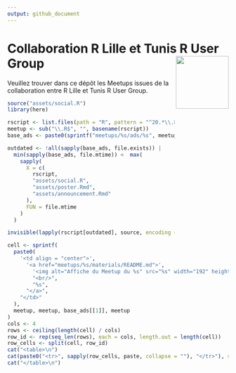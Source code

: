 ```yaml
---
output: github_document
---
```


# Collaboration R Lille et Tunis R User Group <img src="assets/rlille_tunis.svg" align="right" width="120" />

<!-- badges: start -->
<!-- [![License](https://img.shields.io/github/license/Tunis-R-User-Group/Lille-Tunis-Meetups)](LICENSE) -->
<!-- badges: end -->

Veuillez trouver dans ce dépôt les Meetups issues de la collaboration entre R Lille et Tunis R User Group.

```r
source("assets/social.R")
library(here)

rscript <- list.files(path = "R", pattern = "^20.*\\.R$", full.names = TRUE)
meetup <- sub("\\.R$", "", basename(rscript))
base_ads <- paste0(sprintf("meetups/%s/ads/%s", meetup, meetup), c(".png", ".md"))

outdated <- !all(sapply(base_ads, file.exists)) |
  min(sapply(base_ads, file.mtime)) <  max(
    sapply(
      X = c(
        rscript,
        "assets/social.R",
        "assets/poster.Rmd",
        "assets/announcement.Rmd"
      ),
      FUN = file.mtime
    )
  )

invisible(lapply(rscript[outdated], source, encoding = "UTF-8"))
```

```r
cell <- sprintf(
  paste0(
    '<td align = "center">',
      '<a href="meetups/%s/materials/README.md">',
        '<img alt="Affiche du Meetup du %s" src="%s" width="192" height="108" />',
        "<br/>",
        "%s",
      "</a>",
    "</td>"
  ),
  meetup, meetup, base_ads[[1]], meetup
)
cols <- 4
rows <- ceiling(length(cell) / cols)
row_id <- rep(seq_len(rows), each = cols, length.out = length(cell))
row_cells <- split(cell, row_id)
cat("<table>\n")
cat(paste0("<tr>", sapply(row_cells, paste, collapse = ""), "</tr>"), sep = "")
cat("</table>\n")
```

